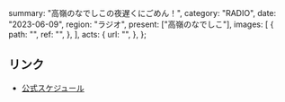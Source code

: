   summary: "高嶺のなでしこの夜遅くにごめん！",
  category: "RADIO",
  date: "2023-06-09",
  region: "ラジオ",
  present: ["高嶺のなでしこ"],
  images: [
    {
      path: "",
      ref: "",
    },
  ],
  acts: {
    url: "",
  },
};

## リンク

- [公式スケジュール](https://takanenonadeshiko.jp/?p=1009)
